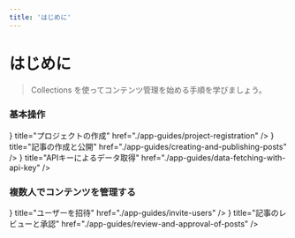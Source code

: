 ```yaml
---
title: 'はじめに'
---
```



# はじめに

> Collections を使ってコンテンツ管理を始める手順を学びましょう。

### 基本操作

<Cards>
  <Card icon={<CardIcon />} title="プロジェクトの作成" href="./app-guides/project-registration" />
  <Card
    icon={<CardIcon />}
    title="記事の作成と公開"
    href="./app-guides/creating-and-publishing-posts"
  />
  <Card
    icon={<CardIcon />}
    title="APIキーによるデータ取得"
    href="./app-guides/data-fetching-with-api-key"
  />
</Cards>

### 複数人でコンテンツを管理する

<Cards>
  <Card icon={<CardIcon />} title="ユーザーを招待" href="./app-guides/invite-users" />
  <Card
    icon={<CardIcon />}
    title="記事のレビューと承認"
    href="./app-guides/review-and-approval-of-posts"
  />
</Cards>
